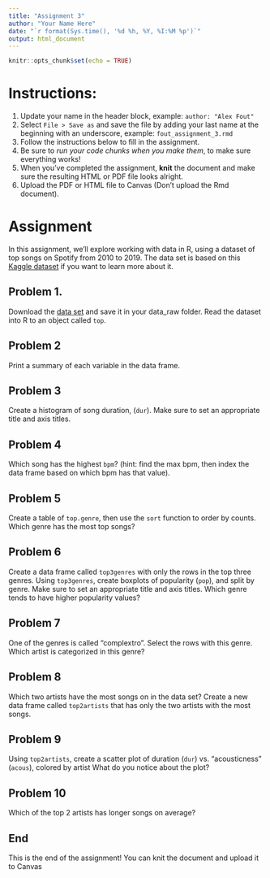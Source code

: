 ```yaml
---
title: "Assignment 3"
author: "Your Name Here"
date: "`r format(Sys.time(), '%d %h, %Y, %I:%M %p')`"
output: html_document
---
```


```r
knitr::opts_chunk$set(echo = TRUE)
```

# Instructions:

1. Update your name in the header block, example: `author: "Alex Fout" `
1. Select `File > Save as` and save the file by adding your last name at the beginning with an underscore, example: `fout_assignment_3.rmd`
1. Follow the instructions below to fill in the assignment.
1. Be sure to _run your code chunks when you make them_, to make sure everything works!
1. When you've completed the assignment, __knit__ the document and make sure the resulting HTML or PDF file looks alright.
1. Upload the PDF or HTML file to Canvas (Don't upload the Rmd document).


# Assignment

In this assignment, we'll explore working with data in R, using a dataset of top songs on Spotify from 2010 to 2019.
The data set is based on this [Kaggle dataset](https://www.kaggle.com/leonardopena/top-spotify-songs-from-20102019-by-year) if you want to learn more about it.


## Problem 1. 

Download the [data set](https://github.com/CSU-R/Module1/raw/master/data_raw/top10s.csv) and save it in your data_raw folder.
Read the dataset into R to an object called `top`.

## Problem 2

Print a summary of each variable in the data frame.

## Problem 3

Create a histogram of song duration, (`dur`).
Make sure to set an appropriate title and axis titles.

## Problem 4

Which song has the highest `bpm`? (hint: find the max bpm, then index the data frame based on which bpm has that value).

## Problem 5

Create a table of `top.genre`, then use the `sort` function to order by counts.
Which genre has the most top songs?

## Problem 6

Create a data frame called `top3genres` with only the rows in the top three genres. 
Using `top3genres`, create boxplots of popularity (`pop`), and split by genre.
Make sure to set an appropriate title and axis titles.
Which genre tends to have higher popularity values?

## Problem 7

One of the genres is called "complextro". 
Select the rows with this genre. 
Which artist is categorized in this genre?

## Problem 8

Which two artists have the most songs on in the data set?
Create a new data frame called `top2artists` that has only the two artists with the most songs.

## Problem 9

Using `top2artists`, create a scatter plot of duration (`dur`) vs. "acousticness" (`acous`), colored by artist
What do you notice about the plot?

## Problem 10

Which of the top 2 artists has longer songs on average?


## End

This is the end of the assignment!
You can knit the document and upload it to Canvas


